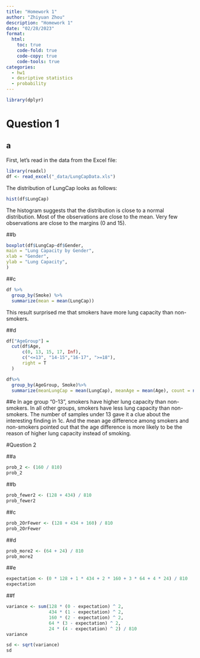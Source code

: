 ```yaml
---
title: "Homework 1"
author: "Zhiyuan Zhou"
description: "Homework 1"
date: "02/28/2023"
format:
  html:
    toc: true
    code-fold: true
    code-copy: true
    code-tools: true
categories:
  - hw1
  - desriptive statistics 
  - probability
---
```

```r
library(dplyr)
```
# Question 1

## a

First, let's read in the data from the Excel file:

```r
library(readxl)
df <- read_excel("_data/LungCapData.xls")
```


The distribution of LungCap looks as follows:

```r
hist(df$LungCap)
```

The histogram suggests that the distribution is close to a normal distribution. Most of the observations are close to the mean. Very few observations are close to the margins (0 and 15).

##b
```r
boxplot(df$LungCap~df$Gender,
main = "Lung Capacity by Gender",
xlab = "Gender",
ylab = "Lung Capacity",
)
```
##c
```r
df %>%
  group_by(Smoke) %>%
  summarize(mean = mean(LungCap))
```
This result surprised me that smokers have more lung capacity than non-smokers.

##d
```r
df["AgeGroup"] = 
  cut(df$Age,
      c(0, 13, 15, 17, Inf),
      c("<=13", "14-15","16-17", ">=18"),
      right = T
  )

df%>%
  group_by(AgeGroup, Smoke)%>%
  summarize(meanLungCap = mean(LungCap), meanAge = mean(Age), count = n())
```

##e
In age group "0-13", smokers have higher lung capacity than non-smokers. In all other groups, smokers have less lung capacity than non-smokers. The number of samples under 13 gave it a clue about the interesting finding in 1c. And the mean age difference among smokers and non-smokers pointed out that the age difference is more likely to be the reason of higher lung capacity instead of smoking.

#Question 2

##a
```r
prob_2 <- (160 / 810)
prob_2
```
##b
```r
prob_fewer2 <- (128 + 434) / 810
prob_fewer2
```

##c
```r
prob_2OrFewer <- (128 + 434 + 160) / 810
prob_2OrFewer
```

##d
```r
prob_more2 <- (64 + 24) / 810
prob_more2
```

##e
```r
expectation <- (0 * 128 + 1 * 434 + 2 * 160 + 3 * 64 + 4 * 24) / 810
expectation
```

##f
```r
variance <- sum(128 * (0 - expectation) ^ 2,
                434 * (1 - expectation) ^ 2,
                160 * (2 - expectation) ^ 2,
                64 * (3 - expectation) ^ 2,
                24 * (4 - expectation) ^ 2) / 810
variance

sd <- sqrt(variance)
sd
```
